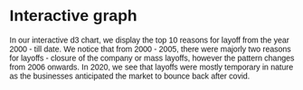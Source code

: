 # Interactive graph

<style>
  * {
    font-family: sans-serif;
  }
</style> 

<div id="plot">
</div>

<script src="https://cdn.jsdelivr.net/npm/d3@7"></script>
<script src="scripts/myscript.js"></script>

In our interactive d3 chart, we display the top 10 reasons for layoff from the year 2000 - till date. We notice that from 2000 - 2005, there were majorly two reasons for layoffs - closure of the company or mass layoffs, however the pattern changes from 2006 onwards. In 2020, we see that layoffs were mostly temporary in nature as the businesses anticipated the market to bounce back after covid.